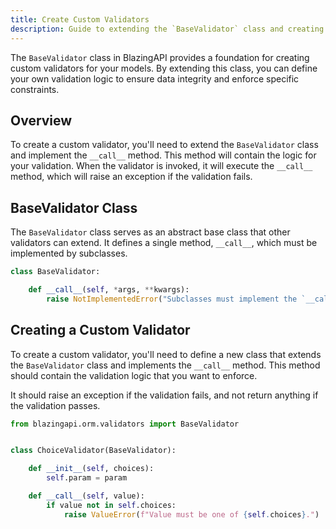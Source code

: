 ```yaml
---
title: Create Custom Validators
description: Guide to extending the `BaseValidator` class and creating custom validators in BlazingAPI.
---
```


The `BaseValidator` class in BlazingAPI provides a foundation for creating custom validators for your models. By extending this class, you can define your own validation logic to ensure data integrity and enforce specific constraints.

## Overview

To create a custom validator, you'll need to extend the `BaseValidator` class and implement the `__call__` method. This method will contain the logic for your validation. When the validator is invoked, it will execute the `__call__` method, which will raise an exception if the validation fails.

## BaseValidator Class

The `BaseValidator` class serves as an abstract base class that other validators can extend. It defines a single method, `__call__`, which must be implemented by subclasses.

```python
class BaseValidator:

    def __call__(self, *args, **kwargs):
        raise NotImplementedError("Subclasses must implement the `__call__` method.")
```

## Creating a Custom Validator

To create a custom validator, you'll need to define a new class that extends the `BaseValidator` class and implements the `__call__` method. This method should contain the validation logic that you want to enforce.

It should raise an exception if the validation fails, and not return anything if the validation passes.

```python
from blazingapi.orm.validators import BaseValidator


class ChoiceValidator(BaseValidator):

    def __init__(self, choices):
        self.param = param

    def __call__(self, value):
        if value not in self.choices:
            raise ValueError(f"Value must be one of {self.choices}.")
```